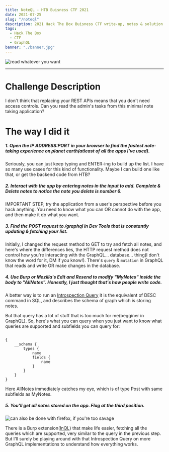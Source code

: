 ```yaml
---
title: NoteQL - HTB Buisness CTF 2021
date: 2021-07-25
slug: "/noteql"
description: 2021 Hack The Box Buisness CTF write-up, notes & solution
tags:
  - Hack The Box
  - CTF
  - GraphQL
banner: "./banner.jpg"
---
```


![read whatever you want](./banner.jpg)

---

# Challenge Description

I don't think that replacing your REST APIs means that you don't need access controls. Can you read the admin's tasks from this minimal note taking application?

# The way I did it

##### 1. Open the IP ADDRESS:PORT in your browser to find the fastest note-taking experience on planet earth(atleast of all the apps I've used).

Seriously, you can just keep typing and ENTER-ing to build up the list. I have so many use cases for this kind of functionality. Maybe I can build one like that, or get the backend code from HTB?

##### 2. Interact with the app by entering notes in the input to add. Complete & Delete notes to notice the note you delete is number 6.

IMPORTANT STEP, try the application from a user's perspective before you hack anything. You need to know what you can OR cannot do with the app, and then make it do what you want.

##### 3. Find the POST request to /graphql in Dev Tools that is constantly updating & fetching your list.

Initially, I changed the request method to GET to try and fetch all notes, and here's where the differences lies, the HTTP request method does not control how you're interacting with the GraphQL... database... thing(I don't know the word for it, DM if you know!). There's `query` & `mutation` in GraphQL that reads and write OR make changes in the database.

##### 4. Use Burp or Mozilla's Edit and Resend to modify "MyNotes" inside the body to "AllNotes". Honestly, I just thought that's how people write code.

A better way is to run an [Introspection Query](https://gist.github.com/craigbeck/b90915d49fda19d5b2b17ead14dcd6da) it is the equivalent of DESC command in SQL, and describes the schema of graph which is storing notes.

But that query has a lot of stuff that is too much for me(begginer in GraphQL). So, here's what you can query when you just want to know what queries are supported and subfields you can query for:

```

{
    __schema {
        types {
            name
            fields {
                name
            }
        }
    }
}

```

Here AllNotes immediately catches my eye, which is of type Post with same subfields as MyNotes.

##### 5. You'll get all notes stored on the app. Flag at the third position.

![can also be done with firefox, if you're too savage](./burp.png)

There is a Burp extension([InQL](https://github.com/portswigger/inql)) that make life easier, fetching all the queries which are supported, very similar to the query in the previous step. But I'll surely be playing around with that Introspection Query on more GraphQL implementations to understand how everything works.
